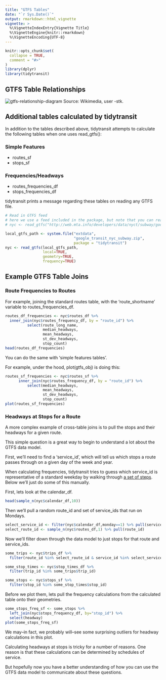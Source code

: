 ```yaml
---
title: "GTFS Tables"
date: "`r Sys.Date()`"
output: rmarkdown::html_vignette
vignette: >
  %\VignetteIndexEntry{Vignette Title}
  %\VignetteEngine{knitr::rmarkdown}
  %\VignetteEncoding{UTF-8}
---
```


```r
knitr::opts_chunk$set(
  collapse = TRUE,
  comment = "#>"
)
library(dplyr)
library(tidytransit)
```

## GTFS Table Relationships

![gtfs-relationship-diagram](figures/GTFS_class_diagram.svg.png)
Source: Wikimedia, user -stk. 

## Additional tables calculated by tidytransit


In addition to the tables described above, tidytransit attempts to calculate the following tables when one uses read_gtfs():

### Simple Features

- routes_sf
- stops_sf

### Frequencies/Headways

- routes_frequencies_df
- stops_frequencies_df

tidytransit prints a message regarding these tables on reading any GTFS file. 

```r
# Read in GTFS feed
# here we use a feed included in the package, but note that you can read directly from the New York City Metropolitan Transit Authority using the following URL:
# nyc <- read_gtfs("http://web.mta.info/developers/data/nyct/subway/google_transit.zip")

local_gtfs_path <- system.file("extdata", 
                               "google_transit_nyc_subway.zip", 
                               package = "tidytransit")
nyc <- read_gtfs(local_gtfs_path, 
                 local=TRUE,
                 geometry=TRUE,
                 frequency=TRUE)
```

## Example GTFS Table Joins

### Route Frequencies to Routes

For example, joining the standard routes table, with the 'route_shortname' variable to routes_frequencies_df. 

```r
routes_df_frequencies <- nyc$routes_df %>% 
  inner_join(nyc$routes_frequency_df, by = "route_id") %>% 
          select(route_long_name,
                 median_headways, 
                 mean_headways, 
                 st_dev_headways, 
                 stop_count)
head(routes_df_frequencies)
```

You can do the same with 'simple features tables'. 

For example, under the hood, plot(gtfs_obj) is doing this:

```r
routes_sf_frequencies <- nyc$routes_sf %>% 
      inner_join(nyc$routes_frequency_df, by = "route_id") %>% 
          select(median_headways, 
                 mean_headways, 
                 st_dev_headways, 
                 stop_count)
plot(routes_sf_frequencies)
```

### Headways at Stops for a Route

A more complex example of cross-table joins is to pull the stops and their headways for a given route. 

This simple question is a great way to begin to understand a lot about the GTFS data model. 

First, we'll need to find a 'service_id', which will tell us which stops a route passes through on a given day of the week and year. 

When calculating frequencies, tidytransit tries to guess which service_id is representative of a standard weekday by walking through [a set of steps](https://github.com/r-transit/tidytransit/blob/master/R/frequencies.R#L34-L59). Below we'll just do some of this manually. 

First, lets look at the calendar_df. 

```r
head(sample_n(nyc$calendar_df,10))
```

Then we'll pull a random route_id and set of service_ids that run on Mondays. 

```r
select_service_id <- filter(nyc$calendar_df,monday==1) %>% pull(service_id)
select_route_id <- sample_n(nyc$routes_df,1) %>% pull(route_id)
```

Now we'll filter down through the data model to just stops for that route and service_ids. 

```r
some_trips <- nyc$trips_df %>%
  filter(route_id %in% select_route_id & service_id %in% select_service_id)

some_stop_times <- nyc$stop_times_df %>% 
  filter(trip_id %in% some_trips$trip_id) 

some_stops <- nyc$stops_sf %>%
  filter(stop_id %in% some_stop_times$stop_id)
```

Before we plot them, lets pull the frequency calculations from the calculated table onto their geometries. 

```r
some_stops_freq_sf <- some_stops %>%
  left_join(nyc$stops_frequency_df, by="stop_id") %>%
  select(headway)
plot(some_stops_freq_sf)
```

We may--in fact, we probably will--see some surprising outliers for headway calculations in this plot. 

Calculating headways at stops is tricky for a number of reasons. One reason is that these calculations can be determined by schedules of service. 

But hopefully now you have a better understanding of how you can use the GTFS data model to communicate about these questions. 

